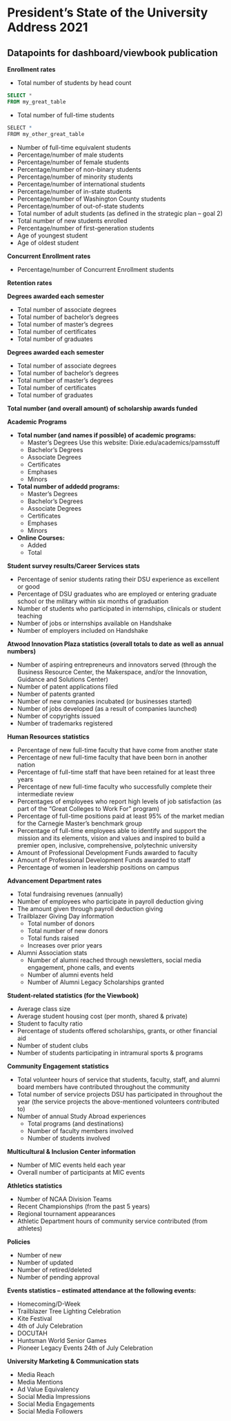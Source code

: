 # **President's State of the University Address 2021** #

## Datapoints for dashboard/viewbook publication ##

**Enrollment rates**

* Total number of students by head count
```sql
SELECT *
FROM my_great_table
```

* Total number of full-time students
```r
SELECT *
FROM my_other_great_table
```

* Number of full-time equivalent students
* Percentage/number of male students
* Percentage/number of female students
* Percentage/number of non-binary students
* Percentage/number of minority students
* Percentage/number of international students
* Percentage/number of in-state students
* Percentage/number of Washington County students
* Percentage/number of out-of-state students
* Total number of adult students (as defined in the strategic plan – goal 2)
* Total number of new students enrolled
* Percentage/number of first-generation students
* Age of youngest student
* Age of oldest student

**Concurrent Enrollment rates**

* Percentage/number of Concurrent Enrollment students

**Retention rates**

**Degrees awarded each semester**

* Total number of associate degrees
* Total number of bachelor’s degrees
* Total number of master’s degrees
* Total number of certificates
* Total number of graduates

**Degrees awarded each semester**

* Total number of associate degrees
* Total number of bachelor’s degrees
* Total number of master’s degrees
* Total number of certificates
* Total number of graduates

**Total number (and overall amount) of scholarship awards funded**

**Academic Programs**

  * **Total number (and names if possible) of academic programs:**
      * Master's Degrees
      Use this website: Dixie.edu/academics/pamsstuff
      * Bachelor's Degrees
      * Associate Degrees
      * Certificates
      * Emphases
      * Minors
  
  * **Total number of addedd programs:**
      * Master's Degrees
      * Bachelor's Degrees
      * Associate Degrees
      * Certificates
      * Emphases
      * Minors

  * **Online Courses:**
      * Added
      * Total
      
**Student survey results/Career Services stats**

* Percentage of senior students rating their DSU experience as excellent or good
* Percentage of DSU graduates who are employed or entering graduate school or the military within six months of graduation
* Number of students who participated in internships, clinicals or student teaching
* Number of jobs or internships available on Handshake
* Number of employers included on Handshake

**Atwood Innovation Plaza statistics (overall totals to date as well as annual numbers)**

* Number of aspiring entrepreneurs and innovators served (through the Business Resource Center, the Makerspace, and/or the Innovation, Guidance and Solutions Center)
* Number of patent applications filed 
* Number of patents granted
* Number of new companies incubated (or businesses started)
* Number of jobs developed (as a result of companies launched)
* Number of copyrights issued
* Number of trademarks registered

**Human Resources statistics**

* Percentage of new full-time faculty that have come from another state
* Percentage of new full-time faculty that have been born in another nation
* Percentage of full-time staff that have been retained for at least three years
* Percentage of new full-time faculty who successfully complete their intermediate review
* Percentages of employees who report high levels of job satisfaction (as part of the “Great Colleges to Work For” program)
* Percentage of full-time positions paid at least 95% of the market median for the Carnegie Master’s benchmark group 
* Percentage of full-time employees able to identify and support the mission and its elements, vision and values and inspired to build a premier open, inclusive, comprehensive, polytechnic university
* Amount of Professional Development Funds awarded to faculty 
* Amount of Professional Development Funds awarded to staff
* Percentage of women in leadership positions on campus

**Advancement Department rates**

* Total fundraising revenues (annually)
* Number of employees who participate in payroll deduction giving 
* The amount given through payroll deduction giving
* Trailblazer Giving Day information
    * Total number of donors
    * Total number of new donors
    * Total funds raised
    * Increases over prior years
* Alumni Association stats
    * Number of alumni reached through newsletters, social media engagement, phone calls, and events
    * Number of alumni events held
    * Number of Alumni Legacy Scholarships granted
    
**Student-related statistics (for the Viewbook)**

* Average class size
* Average student housing cost (per month, shared & private)
* Student to faculty ratio
* Percentage of students offered scholarships, grants, or other financial aid
* Number of student clubs
* Number of students participating in intramural sports & programs

**Community Engagement statistics**

* Total volunteer hours of service that students, faculty, staff, and alumni board members have contributed throughout the community
* Total number of service projects DSU has participated in throughout the year (the service projects the above-mentioned volunteers contributed to)
* Number of annual Study Abroad experiences
    * Total programs (and destinations)
    * Number of faculty members involved
    * Number of students involved
    
**Multicultural & Inclusion Center information**

* Number of MIC events held each year
* Overall number of participants at MIC events

**Athletics statistics**

* Number of NCAA Division Teams
* Recent Championships (from the past 5 years)
* Regional tournament appearances
* Athletic Department hours of community service contributed (from athletes)

**Policies**

* Number of new
* Number of updated
* Number of retired/deleted
* Number of pending approval

**Events statistics -- estimated attendance at the following events:**

* Homecoming/D-Week
* Trailblazer Tree Lighting Celebration
* Kite Festival
* 4th of July Celebration
* DOCUTAH
* Huntsman World Senior Games
* Pioneer Legacy Events 24th of July Celebration

**University Marketing & Communication stats**

* Media Reach
* Media Mentions
* Ad Value Equivalency
* Social Media Impressions
* Social Media Engagements
* Social Media Followers













      



